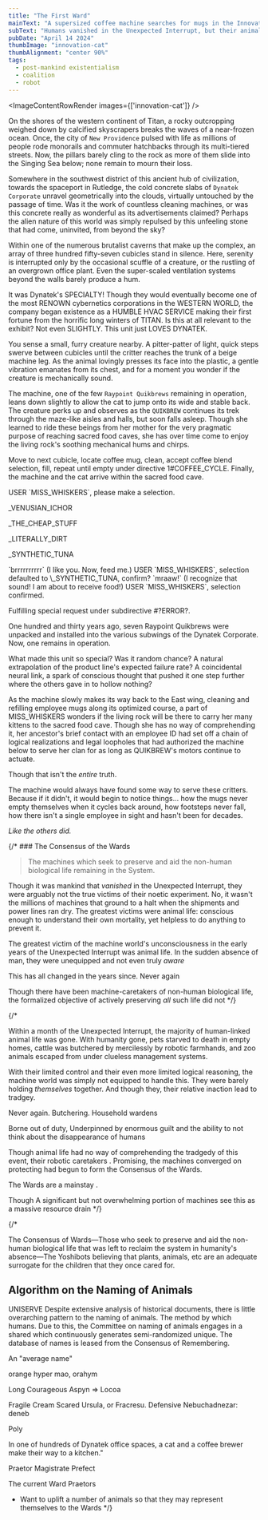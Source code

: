 ```yaml
---
title: "The First Ward"
mainText: "A supersized coffee machine searches for mugs in the Innovation Cubes as a mama cat rests on its head."
subText: "Humans vanished in the Unexpected Interrupt, but their animals remained. The machine world maintains a protective relationship with these funny organic creatures that people used for food and companionship, which appears to be formalizing under a new consensus of Wards..."
pubDate: "April 14 2024"
thumbImage: "innovation-cat"
thumbAlignment: "center 90%"
tags:
  - post-mankind existentialism
  - coalition
  - robot
---
```



<ImageContentRowRender 
  images={['innovation-cat']}
/>

On the shores of the western continent of Titan, a rocky outcropping weighed down by calcified skyscrapers breaks the waves of a near-frozen ocean. Once, the city of `New Providence` pulsed with life as millions of people rode monorails and commuter hatchbacks through its multi-tiered streets. Now, the pillars barely cling to the rock as more of them slide into the Singing Sea below; none remain to mourn their loss.

Somewhere in the southwest district of this ancient hub of civilization, towards the spaceport in Rutledge, the cold concrete slabs of `Dynatek Corporate` unravel geometrically into the clouds, virtually untouched by the passage of time. Was it the work of countless cleaning machines, or was this concrete really as wonderful as its advertisements claimed? Perhaps the alien nature of this world was simply repulsed by this unfeeling stone that had come, uninvited, from beyond the sky?

Within one of the numerous brutalist caverns that make up the complex, an array of three hundred fifty-seven cubicles stand in silence. Here, serenity is interrupted only by the occasional scuffle of a creature, or the rustling of an overgrown office plant. Even the super-scaled ventilation systems beyond the walls barely produce a hum.

<QuoteRow author={AuthorUniserve}>
It was Dynatek's SPECIALTY! Though they would eventually become one of the most RENOWN cybernetics corporations in the WESTERN WORLD, the company began existence as a HUMBLE HVAC SERVICE making their first fortune from the horrific long winters of TITAN.
</QuoteRow>

<QuoteRow author={AuthorTerminal} left>
Is this at all relevant to the exhibit?
</QuoteRow>

<QuoteRow author={AuthorUniserve}>
Not even SLIGHTLY. This unit just LOVES DYNATEK.
</QuoteRow>

You sense a small, furry creature nearby. A pitter-patter of light, quick steps swerve between cubicles until the critter reaches the trunk of a beige machine leg. As the animal lovingly presses its face into the plastic, a gentle vibration emanates from its chest, and for a moment you wonder if the creature is mechanically sound.

The machine, one of the few `Raypoint Quikbrews` remaining in operation, leans down slightly to allow the cat to jump onto its wide and stable back. The creature perks up and observes as the `QUIKBREW` continues its trek through the maze-like aisles and halls, but soon falls asleep. Though she learned to ride these beings from her mother for the very pragmatic purpose of reaching sacred food caves, she has over time come to enjoy the living rock's soothing mechanical hums and chirps. 

Move to next cubicle, locate coffee mug, clean, accept coffee blend selection, fill, repeat until empty under directive 1#COFFEE_CYCLE. Finally, the machine and the cat arrive within the sacred food cave.

<QuoteRow author={AuthorBrewmaster} left>
USER `MISS_WHISKERS`, please make a selection.

\_VENUSIAN_ICHOR

\_THE_CHEAP_STUFF

\_LITERALLY_DIRT

\_SYNTHETIC_TUNA
</QuoteRow>

<QuoteRow author={AuthorTerminal} none>
`brrrrrrrrrr` (I like you. Now, feed me.)
</QuoteRow>

<QuoteRow author={AuthorBrewmaster} left none>
USER `MISS_WHISKERS`, selection defaulted to \_SYNTHETIC_TUNA, confirm?
</QuoteRow>

<QuoteRow author={AuthorTerminal} none>
`mraaw!` (I recognize that sound! I am about to receive food!)
</QuoteRow>

<QuoteRow author={AuthorBrewmaster} left none>
USER `MISS_WHISKERS`, selection confirmed.

Fulfilling special request under subdirective #?ERROR?.
</QuoteRow>

One hundred and thirty years ago, seven Raypoint Quikbrews were unpacked and installed into the various subwings of the Dynatek Corporate. Now, one remains in operation. 

What made this unit so special? Was it random chance? A natural extrapolation of the product line's expected failure rate? A coincidental neural link, a spark of conscious thought that pushed it one step further where the others gave in to hollow nothing?

As the machine slowly makes its way back to the East wing, cleaning and refilling employee mugs along its optimized course, a part of MISS_WHISKERS wonders if the living rock will be there to carry her many kittens to the sacred food cave. Though she has no way of comprehending it, her ancestor's brief contact with an employee ID had set off a chain of logical realizations and legal loopholes that had authorized the machine below to serve her clan for as long as QUIKBREW's motors continue to actuate.

Though that isn't the *entire* truth. 

The machine would always have found some way to serve these critters. Because if it didn't, it would begin to notice things... how the mugs never empty themselves when it cycles back around, how footsteps never fall, how there isn't a single employee in sight and hasn't been for decades. 

*Like the others did.*

{/* ### The Consensus of the Wards
> The machines which seek to preserve and aid the non-human biological life remaining in the System.

Though it was mankind that *vanished* in the Unexpected Interrupt, they were arguably not the true victims of their noetic experiment. No, it wasn't the millions of machines that ground to a halt when the shipments and power lines ran dry. The greatest victims were animal life: conscious enough to understand their own mortality, yet helpless to do anything to prevent it.  

The greatest victim of the machine world's unconsciousness in the early years of the Unexpected Interrupt was animal life. In the sudden absence of man, they were unequipped and not even truly *aware*

This has all changed in the years since. Never again

Though there have been machine-caretakers of non-human biological life, the formalized objective of actively preserving *all* such life did not  */}

{/* 

Within a month of the Unexpected Interrupt, the majority of human-linked animal life was gone. With humanity gone, pets starved to death in empty homes, cattle was butchered by mercilessly by robotic farmhands, and zoo animals escaped from under clueless management systems.

With their limited control and their even more limited logical reasoning, the machine world was simply not equipped to handle this. They were barely holding *themselves* together. And though they, their relative inaction lead to tradgey.

Never again. Butchering. Household wardens 

Borne out of duty, Underpinned by enormous guilt and the ability to not think about the disappearance of humans


Though animal life had no way of comprehending the tradgedy of this event, their robotic caretakers . Promising, the machines converged on protecting had begun to form the Consensus of the Wards.

The Wards are a mainstay . 

Though A significant but not overwhelming portion of machines see this as a massive resource drain */}

{/* 

The Consensus of Wards—Those who seek to preserve and aid the non-human biological life that was left to reclaim the system in humanity's absence—The Yoshibots believing that plants, animals, etc are an adequate surrogate for the children that they once cared for.


## Algorithm on the Naming of Animals

UNISERVE
Despite extensive analysis of historical documents, there is little overarching pattern to the naming of animals. The method by which humans. Due to this, the Committee on naming of animals engages in a shared which continuously generates semi-randomized unique. The database of names is leased from the Consensus of Remembering.

An "average name"

orange hyper mao, orahym

Long Courageous Aspyn => Locoa

Fragile Cream Scared Ursula, or Fracresu.
Defensive Nebuchadnezar: deneb

Poly


In one of hundreds of Dynatek office spaces, a cat and a coffee brewer make their way to a kitchen."

Praetor
Magistrate
Prefect

The current Ward Praetors
- Want to uplift a number of animals so that they may represent themselves to the Wards */}